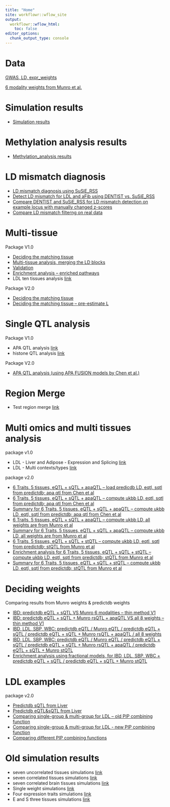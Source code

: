 ```yaml
---
title: "Home"
site: workflowr::wflow_site
output:
  workflowr::wflow_html:
    toc: false
editor_options:
  chunk_output_type: console
---
```


# Data

  [GWAS, LD, expr_weights](https://sq-96.github.io/multigroup_ctwas_analysis/data.html)
  
  [6 modality weights from Munro et al.](https://sq-96.github.io/multigroup_ctwas_analysis/data_6modality_Munro.html)


# Simulation results
  * [Simulation results](simulation_summary.html)


# Methylation analysis results
  * [Methylation_analysis results](methylation_analysis.html)

# LD mismatch diagnosis

  * [LD mismatch diagnosis using SuSiE_RSS](detect_LD_mismatch_gwas_UKBBref_susie_rss.html)
  * [Detect LD mismatch for LDL and aFib using DENTIST vs. SuSiE_RSS](detect_LD_mismatch_gwas_UKBBref_DENTIST_susie_rss.html)
  * [Compare DENTIST and SuSiE_RSS for LD mismatch detection on example locus with manually changed z-scores](test_LD_mismatch_DENTIST_susierss.html)
  * [Compare LD mismatch filterng on real data](compare_LD_mismatch_filtering_real_data.html)

# Multi-tissue 

Package V1.0

  * [Deciding the matching tissue](https://sq-96.github.io/multigroup_ctwas_analysis/matching_tissue.html)
  * [Multi-tissue analysis, merging the LD blocks](https://sq-96.github.io/multigroup_ctwas_analysis/multi_tissue_ldmerge.html)
  * [Validation](https://sq-96.github.io/multigroup_ctwas_analysis/multi_tissue_ldmerge_validation.html)
  * [Enrichment analysis -- enriched pathways](https://sq-96.github.io/multigroup_ctwas_analysis/multi_tissue_ldmerge_enriched_pwy.html)
  * LDL ten tissues analysis [link](https://sq-96.github.io/multigroup_ctwas_analysis/LDL_ten_tissues.html)
  
Package V2.0

  * [Deciding the matching tissue](https://sq-96.github.io/multigroup_ctwas_analysis/matching_tissue_v2.html)
  * [Deciding the matching tissue -- pre-estimate L](https://sq-96.github.io/multigroup_ctwas_analysis/matching_tissue_v2_preL.html)
  
# Single QTL analysis

Package V1.0

  * APA QTL analysis [link](https://sq-96.github.io/multigroup_ctwas_analysis/apa_weights_analysis.html)
  * histone QTL analysis [link](https://sq-96.github.io/multigroup_ctwas_analysis/histone_weights_analysis.html)
  
Package V2.0

  * [APA QTL analysis (using APA FUSION models by Chen et al.)](https://sq-96.github.io/multigroup_ctwas_analysis/apa_weights_analysis_chenetal.html)

# Region Merge

  * Test region merge [link](https://sq-96.github.io/multigroup_ctwas_analysis/region_merge_test.html)

# Multi omics and multi tissues analysis

  package v1.0

  * LDL - Liver and Adipose - Expression and Splicing [link](https://sq-96.github.io/multigroup_ctwas_analysis/LDL_Liver_Adipose_E_S.html)
  * LDL - Multi contexts/types [link](https://sq-96.github.io/multigroup_ctwas_analysis/LDL_multi_context_type.html)
  
  package v2.0
  
  * [6 Traits, 5 tissues, eQTL + sQTL + apaQTL -- load predicdb LD, eqtl, sqtl from predictdb; apa qtl from Chen et al](https://sq-96.github.io/multigroup_ctwas_analysis/multi_group_6traits_15weights.html)
  * [6 Traits, 5 tissues, eQTL + sQTL + apaQTL -- compute ukbb LD, eqtl, sqtl from predictdb; apa qtl from Chen et al](https://sq-96.github.io/multigroup_ctwas_analysis/multi_group_6traits_15weights_ukbb.html)
  * [Summary for 6 Traits, 5 tissues, eQTL + sQTL + apaQTL -- compute ukbb LD, eqtl, sqtl from predictdb; apa qtl from Chen et al](https://sq-96.github.io/multigroup_ctwas_analysis/multi_group_6traits_15weights_ukbb_summary.html)
  * [6 Traits, 5 tissues, eQTL + sQTL + apaQTL -- compute ukbb LD, all weights are from Munro et al](https://sq-96.github.io/multigroup_ctwas_analysis/multi_group_6traits_15weights_ukbb_munro.html)
  * [Summary for 6 Traits, 5 tissues, eQTL + sQTL + apaQTL -- compute ukbb LD, all weights are from Munro et al](https://sq-96.github.io/multigroup_ctwas_analysis/multi_group_6traits_15weights_ukbb_munro_summary.html)
  * [6 Traits, 5 tissues, eQTL + sQTL + stQTL -- compute ukbb LD, eqtl, sqtl from predictdb; stQTL from Munro et al](https://sq-96.github.io/multigroup_ctwas_analysis/multi_group_6traits_15weights_ess.html)
  * [Enrichment analysis for 6 Traits, 5 tissues, eQTL + sQTL + stQTL -- compute ukbb LD, eqtl, sqtl from predictdb; stQTL from Munro et al](https://sq-96.github.io/multigroup_ctwas_analysis/multi_group_6traits_15weights_ess_enrichment.html)
  * [Summary for 6 Traits, 5 tissues, eQTL + sQTL + stQTL -- compute ukbb LD, eqtl, sqtl from predictdb; stQTL from Munro et al](https://sq-96.github.io/multigroup_ctwas_analysis/multi_group_6traits_15weights_ess_summary.html)
  
# Deciding weights  
  
  Comparing results from Munro weights & predictdb weights
  
  * [IBD: predictdb eQTL + sQTL VS Munro 6 modalities -- thin method V1](https://sq-96.github.io/multigroup_ctwas_analysis/multi_group_compare_predictdb_munro_updated_cs_thin1.html)
  * [IBD: predictdb eQTL + sQTL + Munro rsQTL + apaQTL VS all 8 weights -- thin method V1](https://sq-96.github.io/multigroup_ctwas_analysis/multi_group_compare_predictdb_munro_4weights_8weights_update_thin1.html)
  * [IBD, LDL, SBP, WBC: predictdb eQTL / Munro eQTL / predictdb eQTL + sQTL / predictdb eQTL + sQTL + Munro rsQTL + apaQTL / all 8 weights](https://sq-96.github.io/multigroup_ctwas_analysis/multi_group_compare_decidingweights_4traits.html) 
  * [IBD, LDL, SBP, WBC: predictdb eQTL / Munro eQTL / predictdb eQTL + sQTL / predictdb eQTL + sQTL + Munro rsQTL + apaQTL / predictdb eQTL + sQTL + Munro stQTL](https://sq-96.github.io/multigroup_ctwas_analysis/multi_group_compare_decidingweights_4traits_ess.html) 
  * [Enrichment analysis using fractional models, for IBD, LDL, SBP, WBC + predictdb eQTL + sQTL /  predictdb eQTL + sQTL + Munro stQTL](https://sq-96.github.io/multigroup_ctwas_analysis/fractional_enrichment.html) 
  
# LDL examples

package v2.0

* [Predictdb sQTL from Liver](https://sq-96.github.io/multigroup_ctwas_analysis/LDL_predictdb_sQTL.html)
* [Predictdb eQTL&sQTL from Liver](https://sq-96.github.io/multigroup_ctwas_analysis/LDL_predictdb_esQTL.html)
* [Comparing single-group & multi-group for LDL – old PIP combining function](https://sq-96.github.io/multigroup_ctwas_analysis/LDL_single_multi_compare_oldpip.html)
* [Comparing single-group & multi-group for LDL - new PIP combining function](https://sq-96.github.io/multigroup_ctwas_analysis/LDL_single_multi_compare.html)
* [Comparing different PIP combining functions](https://sq-96.github.io/multigroup_ctwas_analysis/compare_pip_func_LDL.html)


# Old simulation results

  * seven uncorrelated tissues simulations [link](https://sq-96.github.io/multigroup_ctwas_analysis/simulation_seven_tissues_uncorrelated.html)
  * seven correlated tissues simulations [link](https://sq-96.github.io/multigroup_ctwas_analysis/simulation_seven_tissues_correlated.html)
  * seven correlated brain tissues simulations [link](https://sq-96.github.io/multigroup_ctwas_analysis/simulation_seven_brain_tissues_correlated.html)
  * Single weight simulations [link](https://sq-96.github.io/multigroup_ctwas_analysis/single_weight_simulations.html)
  * Four expression traits simulations [link](https://sq-96.github.io/multigroup_ctwas_analysis/four_expression_traits_simulations.html)
  * E and S three tissues simulations [link](https://sq-96.github.io/multigroup_ctwas_analysis/simulation_E_S_three_tissues_new.html)
